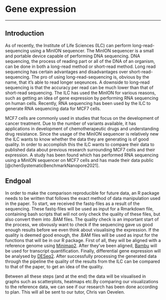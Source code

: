 # Gene expression

----
## Introduction
As of recently, the Institute of Life Sciences (ILC) can perform long-read-sequencing using a MinION sequencer. The MinION sequencer is a small and portable device capable of performing DNA sequencing. DNA sequencing, the process of reading part or all of the DNA of an organism, can be done in both a long-read method or short-read method. Long read sequencing has certain advantages and disadvantages over short-read-sequencing. The pro of using long-read-sequencing is, obvious by the name, that it's able to read longer seqeunces. A downside to long-read sequencing is that the accuracy per read can be much lower than that of short-read sequencing. The ILC has used the MinION for various reasons, such as getting an idea of gene expression by performing RNA sequencing on human cells. Recently, RNA sequencing has been used by the ILC to generate RNA sequencing data for MCF7 cells. 

MCF7 cells are commonly used in studies that focus on the development of cancer treatment. Due to the number of variants available, it has applications in development of chemotherapeutic drugs and understanding drug resistance. Since the usage of the MinION sequencer is relatively new the ILC wants to know whether the data they are generating is of good quality. In order to accomplish this the ILC wants to compare their data to published data about previous research surrounding MCF7 cells and their expression. A study has been found which has performed RNA sequencing using a MinION sequencer on MCF7 cells and has made their data public [@chenSystematicBenchmarkNanopore2021]. 

## Endgoal
In order to make the comparison reproducible for future data, an R package needs to be written that follows the exact method of data manipulation used in the paper. To start, we received the fastq-files as a result of the sequencing. These fastq-files will be used as input for a Rmarkdown file, containing bash scripts that will not only check the quality of these files, but also convert them into .BAM files. The quality check is an important start of the process, we obvously want to check if the sequencing gave us good enough results before we even think about visualising the expression. If the quality is deemed good enough, the .BAM files will be used as input for the functions that will be in our R package. First of all, they will be aligned with a reference genome using [Minimap2](https://github.com/lh3/minimap2). After they've been aligned, [Bambu](https://github.com/GoekeLab/bambu) will be used for transcript quantification. Finally, differential gene expression will be analysed by [DESeq2](https://github.com/mikelove/DESeq2). After successfully processing the generated data through the pipeline the quality of the results from the ILC can be compared to that of the paper, to get an idea of the quality.

Between all these steps (and at the end) the data will be visualised in graphs such as scatterplots, heatmaps etc.By comparing our visualizations to the reference data, we can see if our research has been done according to plan. This will all be sent to our tutor, Chris van Oevelen.

